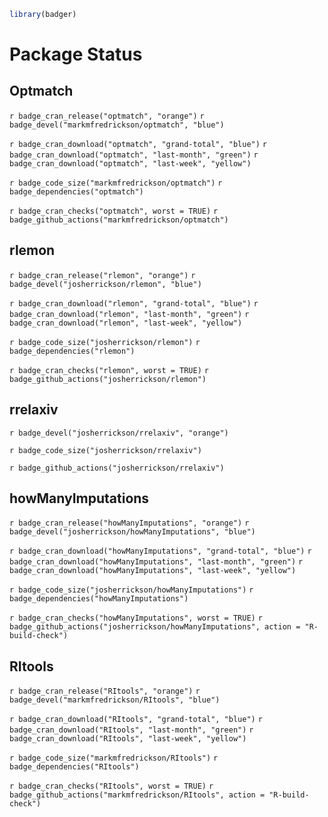 ```r
library(badger)
```
# Package Status

## Optmatch

`r badge_cran_release("optmatch", "orange")` `r badge_devel("markmfredrickson/optmatch", "blue")`

`r badge_cran_download("optmatch", "grand-total", "blue")` `r badge_cran_download("optmatch", "last-month", "green")` `r badge_cran_download("optmatch", "last-week", "yellow")`

`r badge_code_size("markmfredrickson/optmatch")` `r badge_dependencies("optmatch")`

`r badge_cran_checks("optmatch", worst = TRUE)` `r badge_github_actions("markmfredrickson/optmatch")`

## rlemon

`r badge_cran_release("rlemon", "orange")` `r badge_devel("josherrickson/rlemon", "blue")`

`r badge_cran_download("rlemon", "grand-total", "blue")` `r badge_cran_download("rlemon", "last-month", "green")` `r badge_cran_download("rlemon", "last-week", "yellow")`

`r badge_code_size("josherrickson/rlemon")` `r badge_dependencies("rlemon")`

`r badge_cran_checks("rlemon", worst = TRUE)` `r badge_github_actions("josherrickson/rlemon")`

## rrelaxiv

`r badge_devel("josherrickson/rrelaxiv", "orange")`

`r badge_code_size("josherrickson/rrelaxiv")`

`r badge_github_actions("josherrickson/rrelaxiv")`

## howManyImputations

`r badge_cran_release("howManyImputations", "orange")` `r badge_devel("josherrickson/howManyImputations", "blue")`

`r badge_cran_download("howManyImputations", "grand-total", "blue")` `r badge_cran_download("howManyImputations", "last-month", "green")` `r badge_cran_download("howManyImputations", "last-week", "yellow")`

`r badge_code_size("josherrickson/howManyImputations")` `r badge_dependencies("howManyImputations")`

`r badge_cran_checks("howManyImputations", worst = TRUE)` `r badge_github_actions("josherrickson/howManyImputations", action = "R-build-check")`

## RItools

`r badge_cran_release("RItools", "orange")` `r badge_devel("markmfredrickson/RItools", "blue")`

`r badge_cran_download("RItools", "grand-total", "blue")` `r badge_cran_download("RItools", "last-month", "green")` `r badge_cran_download("RItools", "last-week", "yellow")`

`r badge_code_size("markmfredrickson/RItools")` `r badge_dependencies("RItools")`

`r badge_cran_checks("RItools", worst = TRUE)` `r badge_github_actions("markmfredrickson/RItools", action = "R-build-check")`
